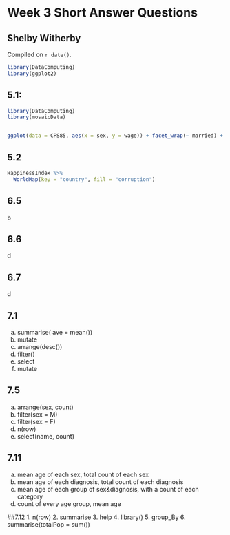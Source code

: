 # Week 3 Short Answer Questions

## Shelby Witherby

<!-- leave this material as is -->
Compiled on `r date()`.

```r
library(DataComputing)
library(ggplot2)
```
<!-- put your content after this line -->

## 5.1:
```r

library(DataComputing)
library(mosaicData)



```

```r

ggplot(data = CPS85, aes(x = sex, y = wage)) + facet_wrap(~ married) + geom_point()

```

## 5.2
```r

HappinessIndex %>%
  WorldMap(key = "country", fill = "corruption")

```

## 6.5
 b
 
## 6.6
 d
 
## 6.7
d

## 7.1
a. summarise( ave = mean())
b. mutate
c. arrange(desc())
d. filter()
e. select
f. mutate

## 7.5
a. arrange(sex, count)
b. filter(sex = M)
c. filter(sex = F)
d. n(row)
e. select(name, count)

## 7.11
a. mean age of each sex, total count of each sex
b. mean age of each diagnosis, total count of each diagnosis
c. mean age of each group of sex&diagnosis, with a count of each category
d. count of every age group, mean age

##7.12
1. n(row)
2. summarise
3. help
4. library()
5. group_By
6. summarise(totalPop = sum())

